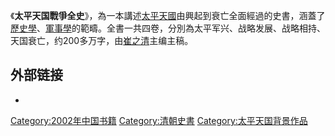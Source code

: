 {{unreferenced|time=2011-08-23T04:08:13+00:00}}
{{Expert|time=2011-08-29}}
《'''太平天国戰爭全史'''》，為一本講述[[太平天國|太平天國]]由興起到衰亡全面經過的史書，涵蓋了[[歷史學|歷史學]]、[[軍事學|軍事學]]的範疇。全書一共四卷，分別為太平军兴、战略发展、战略相持、天国衰亡，约200多万字，由[[崔之清|崔之清]]主编主稿。

== 外部链接 ==
*{{Douban|1133809||book}}

[[Category:2002年中国书籍|Category:2002年中国书籍]]
[[Category:清朝史書|Category:清朝史書]]
[[Category:太平天国背景作品|Category:太平天国背景作品]]